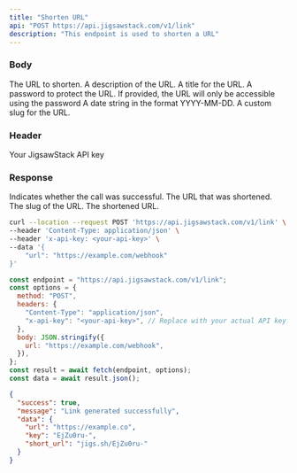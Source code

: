 ```yaml
---
title: "Shorten URL"
api: "POST https://api.jigsawstack.com/v1/link"
description: "This endpoint is used to shorten a URL"
---
```


### Body

<ParamField body="url" type="string" required>
  The URL to shorten.
</ParamField>

<ParamField body="description" type="string">
  A description of the URL.
</ParamField>

<ParamField body="title" type="string">
  A title for the URL.
</ParamField>

<ParamField body="password" type="string">
  A password to protect the URL. If provided, the URL will only be accessible
  using the password
</ParamField>

<ParamField body="expiresAt" type="string">
  A date string in the format YYYY-MM-DD.
</ParamField>

<ParamField body="slug" type="string">
  A custom slug for the URL.
</ParamField>

### Header

<ParamField header="x-api-key" type="string" required>
  Your JigsawStack API key
</ParamField>

### Response

<ResponseField name="success" type="boolean">
  Indicates whether the call was successful.
</ResponseField>

<ResponseField name="data" type="object">

<Expandable title="Toggle data">

<ResponseField name="url" type="string">
  The URL that was shortened.
</ResponseField>

<ResponseField name="slug" type="string">
  The slug of the URL.
</ResponseField>

<ResponseField name="short_url" type="string">
  The shortened URL.
</ResponseField>

</Expandable>

</ResponseField>

<RequestExample>

```bash cURL
curl --location --request POST 'https://api.jigsawstack.com/v1/link' \
--header 'Content-Type: application/json' \
--header 'x-api-key: <your-api-key>' \
--data '{
    "url": "https://example.com/webhook"
}'
```

```javascript Node.js
const endpoint = "https://api.jigsawstack.com/v1/link";
const options = {
  method: "POST",
  headers: {
    "Content-Type": "application/json",
    "x-api-key": "<your-api-key>", // Replace with your actual API key.
  },
  body: JSON.stringify({
    url: "https://example.com/webhook",
  }),
};
const result = await fetch(endpoint, options);
const data = await result.json();
```

</RequestExample>

<ResponseExample>

```json Response
{
  "success": true,
  "message": "Link generated successfully",
  "data": {
    "url": "https://example.co",
    "key": "EjZu0ru-",
    "short_url": "jigs.sh/EjZu0ru-"
  }
}
```

</ResponseExample>

